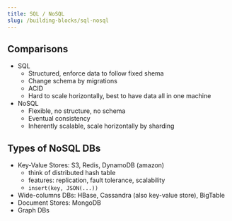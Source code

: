 ```yaml
---
title: SQL / NoSQL
slug: /building-blocks/sql-nosql
---
```


## Comparisons

- SQL
  - Structured, enforce data to follow fixed shema
  - Change schema by migrations
  - ACID
  - Hard to scale horizontally, best to have data all in one machine
- NoSQL
  - Flexible, no structure, no schema
  - Eventual consistency
  - Inherently scalable, scale horizontally by sharding

## Types of NoSQL DBs

- Key-Value Stores: S3, Redis, DynamoDB (amazon)
  - think of distributed hash table
  - features: replication, fault tolerance, scalability
  - `insert(key, JSON(...))`
- Wide-columns DBs: HBase, Cassandra (also key-value store), BigTable
- Document Stores: MongoDB
- Graph DBs
